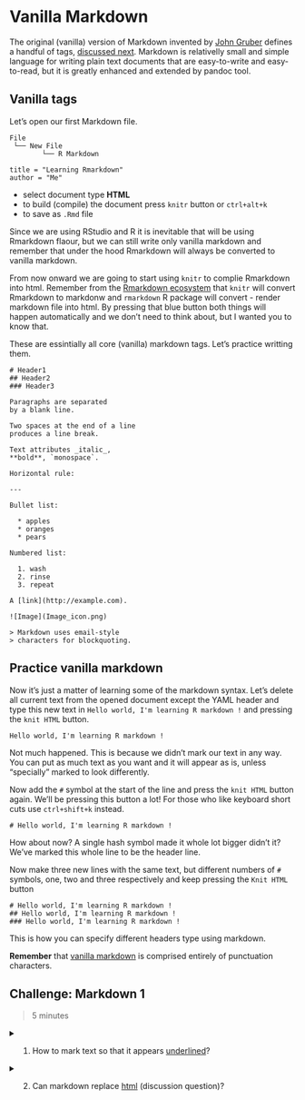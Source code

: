 <!--
https://stackoverflow.com/questions/35459166/embed-rmarkdown-with-rmarkdown-without-knitr-evaluation
-->

# Vanilla Markdown

The original (vanilla) version of Markdown invented by [John Gruber](https://en.wikipedia.org/wiki/Markdown) defines a handful of tags, [discussed next](#vanilla-tags). Markdown is relativelly small and simple language for writing plain text documents that are easy-to-write and easy-to-read, but it is greatly enhanced and extended by pandoc tool.

## Vanilla tags

Let's open our first Markdown file.

```
File
 └── New File
        └── R Markdown

title = "Learning Rmarkdown"
author = "Me"
```

- select document type **HTML**
- to build (compile) the document press `knitr` button or `ctrl+alt+k`
- to save as `.Rmd` file

Since we are using RStudio and R it is inevitable that will be using Rmarkdown flaour, but we can still write only vanilla markdown and remember that under the hood Rmarkdown will always be converted to vanilla markdown.

From now onward we are going to start using `knitr` to complie Rmarkdown into html. Remember from the [Rmarkdown ecosystem]() that `knitr` will convert Rmarkdown to markdonw and `rmarkdown` R package will convert - render markdown file into html. By pressing that blue button both things will happen automatically and we don't need to think about, but I wanted you to know that.

These are essintially all core (vanilla) markdown tags. Let's practice writting them.

```
# Header1
## Header2
### Header3

Paragraphs are separated
by a blank line.

Two spaces at the end of a line
produces a line break.

Text attributes _italic_,
**bold**, `monospace`.

Horizontal rule:

---

Bullet list:

  * apples
  * oranges
  * pears

Numbered list:

  1. wash
  2. rinse
  3. repeat

A [link](http://example.com).

![Image](Image_icon.png)

> Markdown uses email-style
> characters for blockquoting.
```

## Practice vanilla markdown

Now it's just a matter of learning some of the markdown syntax. Let's delete all current text from the opened document except the YAML header and type this new text in `Hello world, I'm learning R markdown !` and pressing the `knit HTML` button.


```
Hello world, I'm learning R markdown !
```

Not much happened. This is because we didn't mark our text in any way. You can put as much text as you want and it will appear as is, unless "specially" marked to look differently.

Now add the `#` symbol at the start of the line and press the `knit HTML` button again. We'll be pressing this button a lot! For those who like keyboard short cuts use `ctrl+shift+k` instead.

```
# Hello world, I'm learning R markdown !
```

How about now? A single hash symbol made it whole lot bigger didn't it? We've marked this whole line to be the header line.

Now make three new lines with the same text, but different numbers of `#` symbols, one, two and three respectively and keep pressing the `Knit HTML` button


```
# Hello world, I'm learning R markdown !
## Hello world, I'm learning R markdown !
### Hello world, I'm learning R markdown !
```

This is how you can specify different headers type using markdown.

**Remember** that [vanilla markdown](https://daringfireball.net/projects/markdown/syntax) is comprised entirely of punctuation characters.

## Challenge: Markdown 1 {.exercise}

> 5 minutes

<details>
  <summary>
    1. How to mark text so that it appears <u>underlined</u>?
  </summary>
  [answer link](https://softwareengineering.stackexchange.com/questions/207727/why-there-is-no-markdown-for-underline)
</details>

<details>
  <summary>
    2. Can markdown replace [html](https://en.wikipedia.org/wiki/HTML) (discussion question)?
  </summary>
  It has replaced html and latex in documention and communication of results. My feeling is that data science ecosystem heavily rotates around markdown. But html, pdf and latex in this context are simply communication and sharing medium.
  On would not want to replace html + css for large website project
</details>

